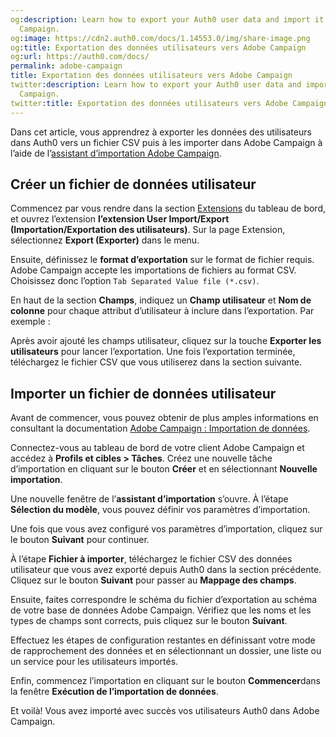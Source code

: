 ```yaml
---
og:description: Learn how to export your Auth0 user data and import it into Adobe
  Campaign.
og:image: https://cdn2.auth0.com/docs/1.14553.0/img/share-image.png
og:title: Exportation des données utilisateurs vers Adobe Campaign
og:url: https://auth0.com/docs/
permalink: adobe-campaign
title: Exportation des données utilisateurs vers Adobe Campaign
twitter:description: Learn how to export your Auth0 user data and import it into Adobe
  Campaign.
twitter:title: Exportation des données utilisateurs vers Adobe Campaign
---
```


Dans cet article, vous apprendrez à exporter les données des utilisateurs dans Auth0 vers un fichier CSV puis à les importer dans Adobe Campaign à l’aide de l’[assistant d’importation Adobe Campaign](https://docs.adobe.com/content/help/en/campaign-classic/using/getting-started/importing-and-exporting-data/importing-data.html).

## Créer un fichier de données utilisateur

Commencez par vous rendre dans la section [Extensions](%24%7Bmanage_url%7D/#/extensions) du tableau de bord, et ouvrez l’extension **l’extension User Import/Export (Importation/Exportation des utilisateurs)**. Sur la page Extension, sélectionnez **Export (Exporter)** dans le menu.

Ensuite, définissez le **format d’exportation** sur le format de fichier requis. Adobe Campaign accepte les importations de fichiers au format CSV. Choisissez donc l’option `Tab Separated Value file (*.csv)`.

En haut de la section **Champs**, indiquez un **Champ utilisateur** et **Nom de colonne** pour chaque attribut d’utilisateur à inclure dans l’exportation. Par exemple :



Après avoir ajouté les champs utilisateur, cliquez sur la touche **Exporter les utilisateurs** pour lancer l’exportation. Une fois l’exportation terminée, téléchargez le fichier CSV que vous utiliserez dans la section suivante.

## Importer un fichier de données utilisateur

Avant de commencer, vous pouvez obtenir de plus amples informations en consultant la documentation [Adobe Campaign : Importation de données](https://docs.adobe.com/content/help/en/campaign-classic/using/getting-started/importing-and-exporting-data/importing-data.html).

Connectez-vous au tableau de bord de votre client Adobe Campaign et accédez à **Profils et cibles > Tâches**. Créez une nouvelle tâche d’importation en cliquant sur le bouton **Créer** et en sélectionnant **Nouvelle importation**.

Une nouvelle fenêtre de l’**assistant d’importation** s’ouvre. À l’étape **Sélection du modèle**, vous pouvez définir vos paramètres d’importation.

Une fois que vous avez configuré vos paramètres d’importation, cliquez sur le bouton **Suivant** pour continuer.

À l’étape **Fichier à importer**, téléchargez le fichier CSV des données utilisateur que vous avez exporté depuis Auth0 dans la section précédente. Cliquez sur le bouton **Suivant** pour passer au **Mappage des champs**.

Ensuite, faites correspondre le schéma du fichier d’exportation au schéma de votre base de données Adobe Campaign. Vérifiez que les noms et les types de champs sont corrects, puis cliquez sur le bouton **Suivant**.

Effectuez les étapes de configuration restantes en définissant votre mode de rapprochement des données et en sélectionnant un dossier, une liste ou un service pour les utilisateurs importés.

Enfin, commencez l’importation en cliquant sur le bouton **Commencer**dans la fenêtre **Exécution de l’importation de données**.

Et voilà! Vous avez importé avec succès vos utilisateurs Auth0 dans Adobe Campaign.